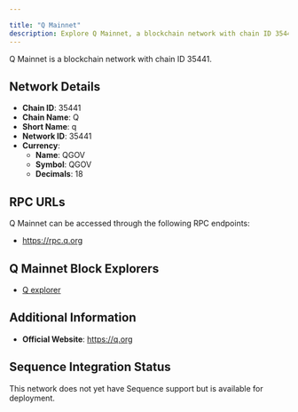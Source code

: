 ```yaml
---

title: "Q Mainnet"
description: Explore Q Mainnet, a blockchain network with chain ID 35441. Learn about its native currency, QGOV, and how to interact with the network.
---
```




Q Mainnet is a blockchain network with chain ID 35441.

## Network Details

- **Chain ID**: 35441
- **Chain Name**: Q
- **Short Name**: q
- **Network ID**: 35441
- **Currency**: 
  - **Name**: QGOV
  - **Symbol**: QGOV
  - **Decimals**: 18

## RPC URLs

Q Mainnet can be accessed through the following RPC endpoints:

- https://rpc.q.org

## Q Mainnet Block Explorers

- [Q explorer](https://explorer.q.org)

## Additional Information

- **Official Website**: https://q.org

## Sequence Integration Status

This network does not yet have Sequence support but is available for deployment.
